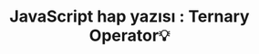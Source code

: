 ---
title: 'JavaScript hap yazısı : Ternary Operator💡'
publishedAt: '2024-04-14'
summary: ''
slug: ''
link: 'https://muratdogan.medium.com/javascript-hap-yaz%C4%B1s%C4%B1-ternary-operator-2788782189fb'
tag: 'javascript'
---